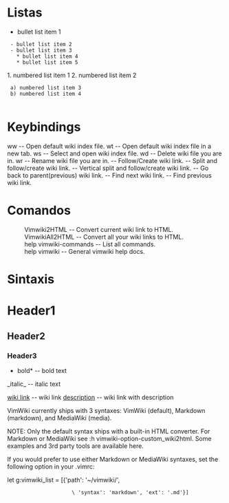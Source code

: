 = Listas =

* bullet list item 1
  - bullet list item 2
  - bullet list item 3
    * bullet list item 4
    * bullet list item 5

1. numbered list item 1
2. numbered list item 2
  a) numbered list item 3
  b) numbered list item 4
  
= Keybindings =

<Leader>ww -- Open default wiki index file.
<Leader>wt -- Open default wiki index file in a new tab.
<Leader>ws -- Select and open wiki index file.
<Leader>wd -- Delete wiki file you are in.
<Leader>wr -- Rename wiki file you are in.
<Enter> -- Follow/Create wiki link.
<Shift-Enter> -- Split and follow/create wiki link.
<Ctrl-Enter> -- Vertical split and follow/create wiki link.
<Backspace> -- Go back to parent(previous) wiki link.
<Tab> -- Find next wiki link.
<Shift-Tab> -- Find previous wiki link.

= Comandos =

:Vimwiki2HTML -- Convert current wiki link to HTML.
:VimwikiAll2HTML -- Convert all your wiki links to HTML.
:help vimwiki-commands -- List all commands.
:help vimwiki -- General vimwiki help docs.

= Sintaxis =

= Header1 =
== Header2 ==
=== Header3 ===

*bold* -- bold text
_italic_ -- italic text

[[wiki link]] -- wiki link
[[wiki link|description]] -- wiki link with description

VimWiki currently ships with 3 syntaxes: VimWiki (default), Markdown (markdown), and MediaWiki (media).

NOTE: Only the default syntax ships with a built-in HTML converter. For Markdown or MediaWiki see :h vimwiki-option-custom_wiki2html. Some examples and 3rd party tools are available here.

If you would prefer to use either Markdown or MediaWiki syntaxes, set the following option in your .vimrc:

let g:vimwiki_list = [{'path': '~/vimwiki/',
                      \ 'syntax': 'markdown', 'ext': '.md'}]

